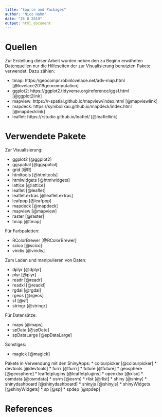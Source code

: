 ```yaml
---
title: "Source and Packages"
author: "Nico Hahn"
date: "26 8 2019"
output: html_document
---
```



# Quellen
Zur Erstellung dieser Arbeit wurden neben den zu Beginn erwähnten Datenquellen nur die Hilfeseiten der zur Visualisierung benutzten Pakete verwendet. Dazu zählen:

  * tmap: https://geocompr.robinlovelace.net/adv-map.html [@lovelace2019geocomputation]
  * ggplot2: https://ggplot2.tidyverse.org/reference/ggsf.html [@ggplot2link]
  * mapview: https://r-spatial.github.io/mapview/index.html [@mapviewlink]
  * mapdeck: https://symbolixau.github.io/mapdeck/index.html [@mapdecklink]
  * leaflet: https://rstudio.github.io/leaflet/ [@leafletlink]
    
# Verwendete Pakete
Zur Visualisierung:
  
  * ggplot2 [@ggplot2]
  * ggspatial [@ggspatial]
  * grid [@R]
  * htmltools [@htmltools]
  * htmlwidgets [@htmlwidgets]
  * lattice [@lattice]
  * leaflet [@leaflet]
  * leaflet.extras [@leaflet.extras]
  * leafpop [@leafpop]
  * mapdeck [@mapdeck]
  * mapview [@mapview]
  * raster [@raster]
  * tmap [@tmap]

Für Farbpaletten:

  * RColorBrewer [@RColorBrewer]
  * scico [@scico]
  * viridis [@viridis]
  
Zum Laden und manipulieren von Daten:

  * dplyr [@dplyr]
  * plyr [@plyr]
  * readr [@readr]
  * readxl [@readxl]
  * rgdal [@rgdal]
  * rgeos [@rgeos]
  * sf [@sf]
  * stringr [@stringr]

Für Datensätze:

  * maps [@maps]
  * spData [@spData]
  * spDataLarge [@spDataLarge]

Sonstiges: 

  * magick [@magick]
    
Pakete in Verwendung mit den ShinyApps:
  * colourpicker [@colourpicker]
  * devtools [@devtools]
  * furrr [@furrr]
  * future [@future]
  * geosphere [@geosphere]
  * leafletplugins [@leafletplugins]
  * openxlsx [@xlsx]
  * osmdata [@osmdata]
  * osrm [@osrm]
  * rlist [@rlist]
  * shiny [@shiny]
  * shinydashboard [@shinydashboard]
  * shinyjs [@shinyjs]
  * shinyWidgets [@shinyWidgets]
  * sp [@sp]
  * spdep [@spdep]
  
# References
    